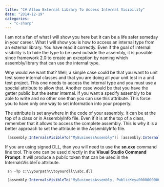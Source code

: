 ```yaml
---
title: "C# Allow External Library To Access Internal Visibility"
date: "2014-12-19"
categories: 
  - "c-sharp"
---
```


I am not a fan of what I will show you here but it can be a life safer someday in your career. What I will show you is how to access an internal type from an external library. You have read it correctly. Even if the goal of internal visibility is to hide the type to be used outside the assembly, it is possible since framework 2.0 to create an exception by naming which assembly/library that can use the internal type.

Why would we want that? Well, a simple case could be that you want to unit test some internal classes and that you are doing all your unit test in a unit test project. This one needs to access the internal type and you must use a special attribute to allow that. Another case would be that you have the getter public but the setter internal. If you want a specify assembly to be able to write and no other one than you can use this attribute. This force you to have only one way to set information into your property.

The attribute is set anywhere in the code of your assembly. It can be at the top of a class or in AssemblyInfo file. Even if it is at the top of a class, remember that it allows to access the complete assembly. This is why it is a better approach to set the attribute in the AssemblyInfo file.


```csharp
 [assembly:InternalsVisibleTo("MyBusinessAssembly")] [assembly:InternalsVisibleTo("MyOtherBusinessRelatedAssembly")] [assembly:InternalsVisibleTo("MyUnitTestProjectName")] 
```

If you are using signed DLL, than you will need to use the **sn.exe** command line tool. This one can be used directly in the **Visual Studio Command Prompt**. It will produce a public token that can be used in the InternalsVisibleTo attribute.

``` 
 sn -Tp c:\\yourpath\\toyourdll\\abc.dll 
``` 


```csharp
 [assembly:InternalsVisibleTo("MyBusinessAssembly, PublicKey=00000000000111111111111122222222222.....")] [assembly:InternalsVisibleTo("MyOtherBusinessRelatedAssembly, PublicKey=00000000000111111111111122222222222.....")] [assembly:InternalsVisibleTo("MyUnitTestProjectName, PublicKey=00000000000111111111111122222222222.....")] 
```
